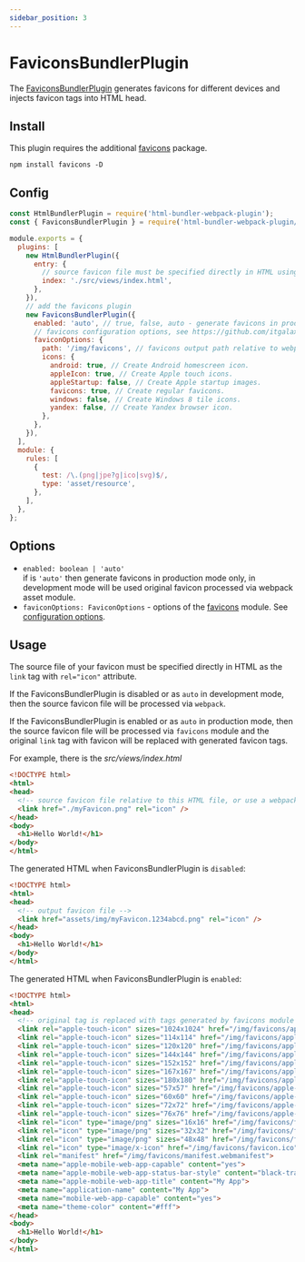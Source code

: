 ```yaml
---
sidebar_position: 3
---
```


# FaviconsBundlerPlugin


The [FaviconsBundlerPlugin](https://github.com/webdiscus/html-bundler-webpack-plugin/tree/master/plugins/favicons-bundler-plugin) generates favicons for different devices and injects favicon tags into HTML head.

## Install

This plugin requires the additional [favicons](https://github.com/itgalaxy/favicons) package.

```
npm install favicons -D
```

## Config

```js
const HtmlBundlerPlugin = require('html-bundler-webpack-plugin');
const { FaviconsBundlerPlugin } = require('html-bundler-webpack-plugin/plugins');

module.exports = {
  plugins: [
    new HtmlBundlerPlugin({
      entry: {
        // source favicon file must be specified directly in HTML using link tag
        index: './src/views/index.html',
      },
    }),
    // add the favicons plugin
    new FaviconsBundlerPlugin({
      enabled: 'auto', // true, false, auto - generate favicons in production mode only
      // favicons configuration options, see https://github.com/itgalaxy/favicons#usage
      faviconOptions: {
        path: '/img/favicons', // favicons output path relative to webpack output.path
        icons: {
          android: true, // Create Android homescreen icon.
          appleIcon: true, // Create Apple touch icons.
          appleStartup: false, // Create Apple startup images.
          favicons: true, // Create regular favicons.
          windows: false, // Create Windows 8 tile icons.
          yandex: false, // Create Yandex browser icon.
        },
      },
    }),
  ],
  module: {
    rules: [
      {
        test: /\.(png|jpe?g|ico|svg)$/,
        type: 'asset/resource',
      },
    ],
  },
};
```

## Options

- `enabled: boolean | 'auto'`\
if is `'auto'` then generate favicons in production mode only,
in development mode will be used original favicon processed via webpack asset module.
- `faviconOptions: FaviconOptions` - options of the [favicons](https://github.com/itgalaxy/favicons) module. See [configuration options](https://github.com/itgalaxy/favicons#usage).

## Usage

The source file of your favicon must be specified directly in HTML as the `link` tag with `rel="icon"` attribute.

If the FaviconsBundlerPlugin is disabled or as `auto` in development mode,
then the source favicon file will be processed via `webpack`.

If the FaviconsBundlerPlugin is enabled or as `auto` in production mode,
then the source favicon file will be processed via `favicons` module and
the original `link` tag with favicon will be replaced with generated favicon tags.

For example, there is the _src/views/index.html_

```html
<!DOCTYPE html>
<html>
<head>
  <!-- source favicon file relative to this HTML file, or use a webpack alias -->
  <link href="./myFavicon.png" rel="icon" />
</head>
<body>
  <h1>Hello World!</h1>
</body>
</html>
```


The generated HTML when FaviconsBundlerPlugin is `disabled`:
```html
<!DOCTYPE html>
<html>
<head>
  <!-- output favicon file -->
  <link href="assets/img/myFavicon.1234abcd.png" rel="icon" />
</head>
<body>
  <h1>Hello World!</h1>
</body>
</html>
```


The generated HTML when FaviconsBundlerPlugin is `enabled`:
```html
<!DOCTYPE html>
<html>
<head>
  <!-- original tag is replaced with tags generated by favicons module -->
  <link rel="apple-touch-icon" sizes="1024x1024" href="/img/favicons/apple-touch-icon-1024x1024.png">
  <link rel="apple-touch-icon" sizes="114x114" href="/img/favicons/apple-touch-icon-114x114.png">
  <link rel="apple-touch-icon" sizes="120x120" href="/img/favicons/apple-touch-icon-120x120.png">
  <link rel="apple-touch-icon" sizes="144x144" href="/img/favicons/apple-touch-icon-144x144.png">
  <link rel="apple-touch-icon" sizes="152x152" href="/img/favicons/apple-touch-icon-152x152.png">
  <link rel="apple-touch-icon" sizes="167x167" href="/img/favicons/apple-touch-icon-167x167.png">
  <link rel="apple-touch-icon" sizes="180x180" href="/img/favicons/apple-touch-icon-180x180.png">
  <link rel="apple-touch-icon" sizes="57x57" href="/img/favicons/apple-touch-icon-57x57.png">
  <link rel="apple-touch-icon" sizes="60x60" href="/img/favicons/apple-touch-icon-60x60.png">
  <link rel="apple-touch-icon" sizes="72x72" href="/img/favicons/apple-touch-icon-72x72.png">
  <link rel="apple-touch-icon" sizes="76x76" href="/img/favicons/apple-touch-icon-76x76.png">
  <link rel="icon" type="image/png" sizes="16x16" href="/img/favicons/favicon-16x16.png">
  <link rel="icon" type="image/png" sizes="32x32" href="/img/favicons/favicon-32x32.png">
  <link rel="icon" type="image/png" sizes="48x48" href="/img/favicons/favicon-48x48.png">
  <link rel="icon" type="image/x-icon" href="/img/favicons/favicon.ico">
  <link rel="manifest" href="/img/favicons/manifest.webmanifest">
  <meta name="apple-mobile-web-app-capable" content="yes">
  <meta name="apple-mobile-web-app-status-bar-style" content="black-translucent">
  <meta name="apple-mobile-web-app-title" content="My App">
  <meta name="application-name" content="My App">
  <meta name="mobile-web-app-capable" content="yes">
  <meta name="theme-color" content="#fff">
</head>
<body>
  <h1>Hello World!</h1>
</body>
</html>
```
